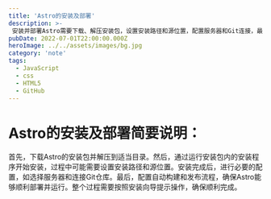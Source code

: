 ```yaml
---
title: 'Astro的安装及部署'
description: >-
 安装并部署Astro需要下载、解压安装包，设置安装路径和源位置，配置服务器和Git连接，最后进行自动构建和发布流程。
pubDate: 2022-07-01T22:00:00.000Z
heroImage: ../../assets/images/bg.jpg
category: 'note'
tags:
  - JavaScript
  - css
  - HTML5
  - GitHub
---
```


# Astro的安装及部署简要说明：

首先，下载Astro的安装包并解压到适当目录。然后，通过运行安装包内的安装程序开始安装，过程中可能需要设置安装路径和源位置。安装完成后，进行必要的配置，如选择服务器和连接Git仓库。最后，配置自动构建和发布流程，确保Astro能够顺利部署并运行。整个过程需要按照安装向导提示操作，确保顺利完成。